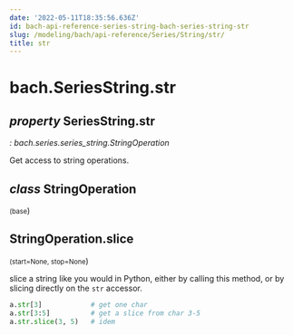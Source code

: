 ```yaml
---
date: '2022-05-11T18:35:56.636Z'
id: bach-api-reference-series-string-bach-series-string-str
slug: /modeling/bach/api-reference/Series/String/str/
title: str
---
```


# bach.SeriesString.str

<div className="property">

## <span className="type-annotation"><em>property </em></span> <span className="additional-name">SeriesString.</span><span className="name">str</span>

<span className="type-annotation"><em>

: bach.series.series_string.StringOperation

</em></span> 


<div className="content">

Get access to string operations.

<div className="class">

## <span className="type-annotation"><em>class</em></span> <span className="name">StringOperation</span>

<small className="parameter-list">(<span className="parameter" id="base">base</span></small>)


<div className="content">

<div className="method">

## <span className="additional-name">StringOperation.</span><span className="name">slice</span>

<small className="parameter-list">(<span className="parameter" id="start">start=None</span>, <span className="parameter" id="stop">stop=None</span></small>)


<div className="content">

slice a string like you would in Python, either by calling this method, or by slicing directly
on the `str` accessor.

```python
a.str[3]            # get one char
a.str[3:5]          # get a slice from char 3-5
a.str.slice(3, 5)   # idem
```


</div>


</div>


</div>


</div>


</div>


</div>
